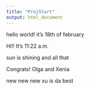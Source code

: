 ```yaml
---
title: "ProjStart"
output: html_document
---
```


hello world!
it's 18th of february

Hi!! It's 11:22 a.m.

sun is shining and all that

Congrats!
Olga and Xenia

new new new
xu is da best